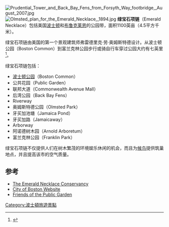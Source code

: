 {{Infobox park
| name = 绿宝石项链
| image = BostonPublGarden2.JPG
| photo_width = 150
| photo_caption = 
| type = 公园
| location = 美国[[马萨诸塞州|马萨诸塞州]][[波士顿|波士顿]]和[[布鲁克莱恩_(马萨诸塞州)|布鲁克莱恩]] 
| area = 
| created = 1860's
| operator = Emerald Necklace Conservancy
| visitation_num = 
| status = 
| open = All year
}}
[[Image:Prudential_Tower_and_Back_Bay_Fens_from_Forsyth_Way_footbridge,_August_2007.jpg|thumb]]
[[Image:Olmsted_plan_for_the_Emerald_Necklace,_1894.jpg|thumb]]
'''绿宝石项链'''（Emerald Necklace）包括美国[[波士顿|波士顿]]和[[布鲁克莱恩_(马萨诸塞州)|布鲁克莱恩]]的公园带，面积1100英亩（4.5平方千米）。

绿宝石项链由美国的第一个景观建筑师弗雷德里克·劳·奥姆斯特德设计。从波士顿公园（Boston Common）到富兰克林公园步行或骑自行车穿过公园大约有七英里<ref name="cb_emerald">{{cite web|url=http://www.cityofboston.gov/parks/necklace.asp|title=City of Boston - The Emerald Necklace}}</ref>。

绿宝石项链包括：
* [[波士顿公园|波士顿公园]]（Boston Common）
* 公共花园（Public Garden）
* 联邦大道（Commonwealth Avenue Mall）
* 后湾公园（Back Bay Fens）
* Riverway
* 奥姆斯特德公园（Olmsted Park）
* 牙买加池塘（Jamaica Pond）
* 牙买加路（Jamaicaway）
* Arborway
* 阿诺德树木园（Arnold Arboretum）
* 富兰克林公园（Franklin Park）

绿宝石项链不仅提供人们在树木繁茂的环境娱乐休闲的机会，而且为[[候鸟|候鸟]]提供筑巢地点，并且提高该市的空气质量。
==参考==
{{Reflist|2}}
*[http://www.emeraldnecklace.org/ The Emerald Necklace Conservancy]
*[http://www.cityofboston.gov/parks/emerald/ City of Boston Website]
*[http://www.friendsofthepublicgarden.org/ Friends of the Public Garden]
[[Category:波士頓旅遊景點|Category:波士頓旅遊景點]]